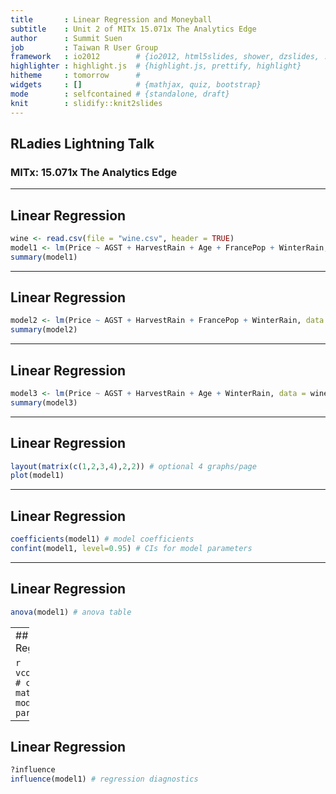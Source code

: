 ```yaml
---
title       : Linear Regression and Moneyball
subtitle    : Unit 2 of MITx 15.071x The Analytics Edge
author      : Summit Suen
job         : Taiwan R User Group
framework   : io2012        # {io2012, html5slides, shower, dzslides, ...}
highlighter : highlight.js  # {highlight.js, prettify, highlight}
hitheme     : tomorrow      # 
widgets     : []            # {mathjax, quiz, bootstrap}
mode        : selfcontained # {standalone, draft}
knit        : slidify::knit2slides
---
```

## RLadies Lightning Talk

### MITx: 15.071x The Analytics Edge

---

## Linear Regression

```r
wine <- read.csv(file = "wine.csv", header = TRUE)
model1 <- lm(Price ~ AGST + HarvestRain + Age + FrancePop + WinterRain, data = wine)
summary(model1)
```

---

## Linear Regression

```r
model2 <- lm(Price ~ AGST + HarvestRain + FrancePop + WinterRain, data = wine)
summary(model2)
```

---

## Linear Regression

```r
model3 <- lm(Price ~ AGST + HarvestRain + Age + WinterRain, data = wine)
summary(model3)
```

---

## Linear Regression

```r
layout(matrix(c(1,2,3,4),2,2)) # optional 4 graphs/page
plot(model1)
```

---

## Linear Regression

```r
coefficients(model1) # model coefficients
confint(model1, level=0.95) # CIs for model parameters
```

---

## Linear Regression

```r
anova(model1) # anova table
```

---
## Linear Regression

```r
vcov(model1) # covariance matrix for model parameters
```

---

## Linear Regression

```r
?influence
influence(model1) # regression diagnostics 
```
